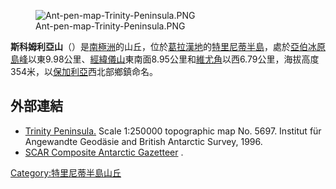 [[Image:Ant-pen-map-Trinity-Peninsula.PNG|thumb]]

{{coord|63|32|45|S|57|30|15|W|display=title}}

'''斯科姆利亞山'''（{{lang-en|Skomlya Hill}}）是[[南極洲|南極洲]]的山丘，位於[[葛拉漢地|葛拉漢地]]的[[特里尼蒂半島|特里尼蒂半島]]，處於[[亞伯冰原島峰|亞伯冰原島峰]]以東9.98公里、[[經緯儀山|經緯儀山]]東南面8.95公里和[[維尤角|維尤角]]以西6.79公里，海拔高度354米，以[[保加利亞|保加利亞]]西北部鄉鎮命名。

==外部連結==
* [https://web.archive.org/web/20131002100340/http://www.bkg.bund.de/nn_193194/DE/Bundesamt/Downloads/Kostenlose-Karten/Antarktis-Karten/Satellitenbildkarten/Scale250/Daten/Trinity-Peninsula%2CtemplateId%3Draw%2Cproperty%3DpublicationFile.pdf/Trinity-Peninsula.pdf Trinity Peninsula.] Scale 1:250000 topographic map No. 5697. Institut für Angewandte Geodäsie and British Antarctic Survey, 1996.
* [http://data.aad.gov.au/aadc/gaz/scar/ SCAR Composite Antarctic Gazetteer] {{WebCite|url=https://www.webcitation.org/5ug2CfC7m?url=http://data.aad.gov.au/aadc/gaz/scar/ |date=20101202140255 |dateformat=iso }}.

{{DEFAULTSORT:Skomlya Hill}}
[[Category:特里尼蒂半島山丘|Category:特里尼蒂半島山丘]]


{{TrinityPeninsula-geo-stub}}